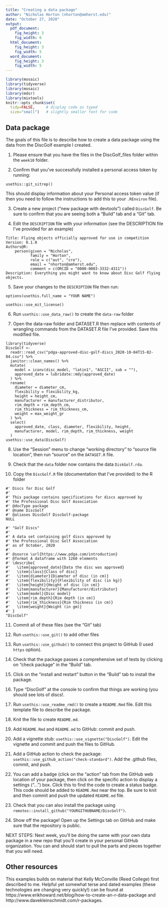 ```yaml
---
title: "Creating a data package"
author: "Nicholas Horton (nhorton@amherst.edu)"
date: "October 27, 2020"
output: 
  pdf_document:
    fig_height: 3
    fig_width: 6
  html_document:
    fig_height: 3
    fig_width: 5
  word_document:
    fig_height: 3
    fig_width: 5
---
```



```r
library(mosaic)  
library(tidyverse)
library(mosaic)
library(mdsr)
library(mixtools)
knitr::opts_chunk$set(
  tidy=FALSE,     # display code as typed
  size="small")   # slightly smaller font for code
```



## Data package

The goals of this file is to describe how to create a data package using the data from the DiscGolf example I created.

1. Please ensure that you have the files in the DiscGolf_files folder within the `week10` folder.  

2. Confirm that you've successfully installed a personal access token by running:

`usethis::git_sitrep()`

This should display information about your Personal access token value (if <unset> then you need to follow the instructions to add this to your `.REnviron` file).


3. Create a new project ("new package with devtools") called `DiscGolf`.  Be sure to confirm that you are seeing both a "Build" tab and a "Git" tab.

4. Edit the `DESCRIPTION` file with your information (see the DESCRIPTION file I've provided for an example)

```
Title: Flying objects officially approved for use in competition
Version: 0.1.0
Authors@R:
    person(given = "Nicholas",
           family = "Horton",
           role = c("aut", "cre"),
           email = "nhorton@amherst.edu",
           comment = c(ORCID = "0000-0003-3332-4311"))
Description: Everything you might want to know about Disc Golf flying objects.
```


5. Save your changes to the `DESCRIPTION` file then run:

  `options(usethis.full_name = "YOUR NAME")`

  `usethis::use_mit_license()`

6. Run `usethis::use_data_raw()` to create the `data-raw` folder

7. Open the data-raw folder and DATASET.R then replace with contents of wrangling commands from the DATASET.R file I've provided.  Save this modified file.

```
library(tidyverse)
DiscGolf <-
  readr::read_csv("pdga-approved-disc-golf-discs_2020-10-04T15-02-04.csv") %>%
  janitor::clean_names() %>%
  mutate(
    model = iconv(disc_model, "latin1", "ASCII", sub = ""),
    approved_date = lubridate::mdy(approved_date)
  ) %>%
  rename(
    diameter = diameter_cm,
    flexibility = flexibility_kg,
    height = height_cm,
    manufacturer = manufacturer_distributor,
    rim_depth = rim_depth_cm,
    rim_thickness = rim_thickness_cm,
    weight = max_weight_gr
  ) %>%
  select(
    approved_date, class, diameter, flexibility, height,
    manufacturer, model, rim_depth, rim_thickness, weight
  )
usethis::use_data(DiscGolf)
```

8. Use the "Session" menu to change "working directory" to "source file location", then run 
"source" on the `DATASET.R` file.

9. Check that the `data` folder now contains the data `DiskGolf.rda`.

10. Copy the `DiscGolf.R` file (documentation that I've provided) to the R folder

```
#' Discs for Disc Golf
#'
#' This package contains specifications for discs approved by
#' the Professional Disc Golf Association
#' @docType package
#' @name DiscGolf
#' @aliases DiscGolf DiscGolf-package
NULL

#' "Golf Discs"
#'
#' A data set containing golf discs approved by
#' the Professional Disc Golf Association
#' as of October, 2020
#'
#' @source \url{https://www.pdga.com/introduction}
#' @format A dataframe with 1260 elements
#' \describe{
#'   \item{approved_date}{Data the disc was approved}
#'   \item{class}{Class of disc}
#'   \item{diameter}{Diameter of disc (in cm)}
#'   \item{flexibility}{Flexibility of disc (in kg)}
#'   \item{height}{Height of disc (in cm)}
#'   \item{manufacturer}{Manufacturer/distributor}
#'   \item{model}{Disc model}
#'   \item{rim_depth}{Rim depth (in cm)}
#'   \item{rim_thickness}{Rim thickness (in cm)}
#'   \item{weight}{Weight (in gm)}
#' }
"DiscGolf"
```


11. Commit all of these files (see the "Git" tab)

12. Run `usethis::use_git()` to add other files

13. Run `usethis::use_github()` to connect this project to GitHub (I used `https` option).

14. Check that the package passes a comprehensive set of tests by clicking on "check package" in the "Build" tab.

15. Click on the "install and restart" button in the "Build" tab to install the package.

16. Type "DiscGolf" at the console to confirm that things are working (you should see lots of discs!.

17. Run `usethis::use_readme_rmd()` to create a `README.Rmd` file.  Edit this template file to describe the package.

18. Knit the file to create `README.md`.

19. Add `README.Rmd` and `README.md` to GitHub: commit and push.

20. Add a vignette stub: `usethis::use_vignette("DiscGolf")`.  Edit the vignette and commit and push the files to GitHub.

21. Add a GitHub action to check the package: `usethis::use_github_action("check-standard")`.  Add the .github files, commit, and push.

22. You can add a badge (click on the "action" tab from the GitHub web location of your package, then click on the specific action to display a settings ("...") box.  Click this to find the code to create a status badge.  This code should be added to `README.Rmd` near the top.  Be sure to knit and then commit and push the updated `README.md` file.

23. Check that you can also install the package using `remotes::install_github("YOURGITHUBNAME/DiscGolf")`.

24. Show off the package!  Open up the Settings tab on GitHub and make sure that the repository is public.


NEXT STEPS: Next week, you'll be doing the same with your own data package in a new repo that you'll create in your personal GitHub organization.
You can and should start to pull the parts and pieces together that you will need.

## Other resources

This examples builds on material that Kelly McConville (Reed College) first described to me.
Helpful yet somewhat terse and dated examples (these technologies are changing very quickly!) can be found at https://www.erikhoward.net/blog/how-to-create-an-r-data-package and http://www.davekleinschmidt.com/r-packages.
